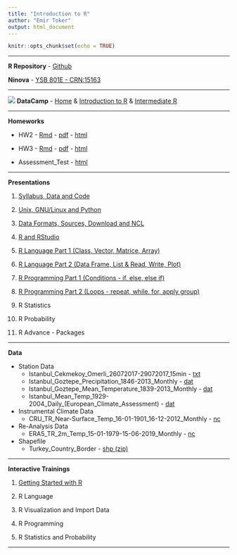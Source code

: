 ```yaml
---
title: "Introduction to R"
author: "Emir Toker"
output: html_document
---
```


```r
knitr::opts_chunk$set(echo = TRUE)
```

***

**R Repository** -  [Github](https://github.com/emirtoker/Software_Tools_R_Github)

**Ninova** - [YSB 801E - CRN:15163](https://ninova.itu.edu.tr/members/ogrenci.sinif.default.aspx?eId=12600&sinifId=40084)

***

![](dc_logo5.png) **DataCamp** - [Home](https://www.datacamp.com/home) & [Introduction to R](https://www.datacamp.com/courses/free-introduction-to-r) & [Intermediate R](https://www.datacamp.com/courses/intermediate-r)

***

**Homeworks** 

- HW2 - [Rmd](https://web.itu.edu.tr/tokerem/Software_Tools_R_Homework2.Rmd) - [pdf](https://web.itu.edu.tr/tokerem/Software_Tools_R_Homework2.pdf) - [html](https://web.itu.edu.tr/tokerem/Software_Tools_R_Homework2.nb.html)

- HW3 - [Rmd](https://web.itu.edu.tr/tokerem/Software_Tools_R_Homework3.Rmd) - [pdf](https://web.itu.edu.tr/tokerem/Software_Tools_R_Homework3.pdf) - [html](https://web.itu.edu.tr/tokerem/Software_Tools_R_Homework3.nb.html)

- Assessment_Test - [html](https://web.itu.edu.tr/tokerem/Assessment_Test.html)

***

**Presentations**

1. [Syllabus, Data and Code](http://rpubs.com/emirtoker/software_tools_week1)

2. [Unix, GNU/Linux and Python](http://rpubs.com/emirtoker/software_tools_week2)

3. [Data Formats, Sources, Download and NCL](http://rpubs.com/emirtoker/software_tools_week3)

4. [R and RStudio](http://rpubs.com/emirtoker/software_tools_week4)

5. [R Language Part 1 (Class, Vector, Matrice, Array)](http://rpubs.com/emirtoker/software_tools_week5)

6. [R Language Part 2 (Data Frame, List & Read, Write, Plot)](http://rpubs.com/emirtoker/software_tools_week7)

7. [R Programming Part 1 (Conditions - if, else, else if)](http://rpubs.com/emirtoker/software_tools_week9)

8. [R Programming Part 2 (Loops - repeat, while, for, apply group)](http://rpubs.com/emir/software_tools_week10)

9. R Statistics

10. R Probability

11. R Advance - Packages

***

**Data**

- Station Data
    - Istanbul_Cekmekoy_Omerli_26072017-29072017_15min - [txt](https://web.itu.edu.tr/~tokerem/18397_Cekmekoy_Omerli_15dk.txt)
    - Istanbul_Goztepe_Precipitation_1846-2013_Monthly - [dat](https://climexp.knmi.nl/data/pa17062.dat)
    - Istanbul_Goztepe_Mean_Temperature_1839-2013_Monthly - [dat](https://climexp.knmi.nl/data/ta17062.dat)
    - Istanbul_Mean_Temp_1929-2004_Daily_(European_Climate_Assessment) - [dat](https://climexp.knmi.nl/data/teca248.dat)

- Instrumental Climate Data
    - CRU_TR_Near-Surface_Temp_16-01-1901_16-12-2012_Monthly - [nc](https://web.itu.edu.tr/~tokerem/cru_1901_2012_tmp_TR.nc)

- Re-Analysis Data
    - ERA5_TR_2m_Temp_15-01-1979-15-06-2019_Monthly - [nc](https://web.itu.edu.tr/~tokerem/era5_t2m_TR.nc)
    
- Shapefile
    - Turkey_Country_Border - [shp (zip)](https://web.itu.edu.tr/~tokerem/turkiye.zip)
    
***

**Interactive Trainings** 

1. [Getting Started with R](https://emir-toker.shinyapps.io/R_Interactive_Training_and_Quiz/)

2. R Language

3. R Visualization and Import Data 

4. R Programming

5. R Statistics and Probability

***



<!-- **KNMI Data - ERA5 2m-Temp - CDO and NCO**--> 
<!-- WeTransfer - [era5_t2m.zip](https://we.tl/t-x55NHIxrGo)--> 
<!-- ***--> 

<!--⁨Macintosh HD⁩ ▸ ⁨Library⁩ ▸ ⁨Frameworks⁩ ▸ ⁨R.framework⁩ ▸ ⁨Versions⁩ ▸ ⁨3.5⁩ ▸ ⁨Resources⁩ ▸ ⁨library⁩ ▸ ⁨rmarkdown⁩ ▸ ⁨rmd⁩ ▸ ⁨h⁩ ▸ ⁨bootstrap⁩ ▸ ⁨css⁩--> 
<!-- colors diff #0ce3ac (Vivid cyan-lime green, linkler gözüken) -----  #ff4500 (orange-Red) --> 
<!-- colors diff #00bc8c (Vivid cyan-lime green, başlıklara fare ile gelince) ----- #ffa500 (orange1) --> 


<!-- <span style="color:Red">***---***</span><span style="color:DarkOrange">***---***</span><span style="color:Yellow">***---***</span><span style="color:DarkGreen">***---***</span><span style="color:Blue">***---***</span></span><span style="color:DarkViolet">***---***</span>  --> 






<!-- DarkCyan  --> 
<!-- SeaGreen  --> 
<!-- SteelBlue  --> 
<!-- Teal  --> 

